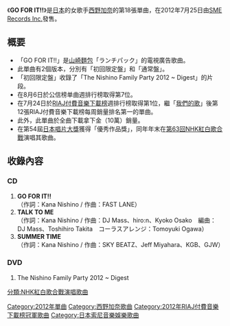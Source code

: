 {{unreferenced|time=2013-04-28T03:59:50+00:00}}
{{Infobox Single
| Name        = GO FOR IT!!
| Cover       =
| Artist      = [[西野加奈|西野加奈]]
| Album       = [[Love_Place|Love Place]]
| A-side      = GO FOR IT!!
| B-side      = TALK TO ME<br/>SUMMER TIME
| Released    = 2012年7月25日
| Recorded    = 
| Genre       = [[J-POP|J-POP]]
| Length      = 
| Label       = [[SME_Records_Inc.|SME Records Inc.]]
| Producer    = 
| Reviews     = 
| Chart position = *週間最高順位第7名（[[Oricon|Oricon]]）
*金（手機全曲下載，[[日本唱片協會|日本唱片協會]]）
| Certification = 
| Last single  = [[我們的歌|我們的歌]]<br />（2012年）
| This single  = '''GO FOR IT!!'''<br />（2012年）
| Next single  = [[Always_(西野加奈單曲)|Always]]<br />（2012年）
}}

《'''GO FOR IT!!'''》是[[日本|日本]]的女歌手[[西野加奈|西野加奈]]的第18張單曲，在2012年7月25日由[[SME_Records_Inc.|SME Records Inc.]]發售。

== 概要 ==
* 「GO FOR IT!!」是[[山崎麵包|山崎麵包]]「ランチパック」的電視廣告歌曲。
* 此單曲有2個版本，分別有「初回限定盤」和「通常盤」。
* 「初回限定盤」收錄了「The Nishino Family Party 2012 ~ Digest」的片段。
* 在8月6日於公信榜单曲週排行榜取得第7位。
* 在7月24日於[[RIAJ付費音樂下載榜|RIAJ付費音樂下載榜]]週排行榜取得第1位，繼「[[我們的歌|我們的歌]]」後第12張RIAJ付費音樂下載榜每周銷量排名第一的單曲。
* 此外，此單曲於全曲下載拿下金（10萬）銷量。
* 在第54屆[[日本唱片大獎|日本唱片大獎]]獲得「優秀作品獎」，同年年末在[[第63回NHK紅白歌合戰|第63回NHK紅白歌合戰]]演唱其歌曲。

== 收錄內容 ==
===CD===
# '''GO FOR IT!!'''<br/>（作詞：Kana Nishino / 作曲：FAST LANE）
# '''TALK TO ME'''<br/>（作詞：Kana Nishino / 作曲：DJ Mass、hiro:n、Kyoko Osako　編曲：DJ Mass、Toshihiro Takita　コーラスアレンジ：Tomoyuki Ogawa）
# '''SUMMER TIME'''<br/>（作詞：Kana Nishino / 作曲：SKY BEATZ、Jeff Miyahara、KGB、GJW）

===DVD===
# The Nishino Family Party 2012 ~ Digest


{{西野加奈}}
{{RIAJ付費音樂下載榜冠軍 (2012年)|2012年7月24日}}

{{Single-stub}}

{{DEFAULTSORT:GO FOR IT!!}}
[[Category:2012年單曲|Category:2012年單曲]]
[[Category:西野加奈歌曲|Category:西野加奈歌曲]]
[[Category:2012年RIAJ付費音樂下載榜冠軍歌曲|Category:2012年RIAJ付費音樂下載榜冠軍歌曲]]
[[Category:日本索尼音樂娛樂歌曲|Category:日本索尼音樂娛樂歌曲]]
[[分類:NHK紅白歌合戰演唱歌曲|分類:NHK紅白歌合戰演唱歌曲]]
